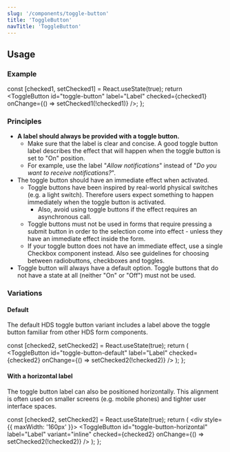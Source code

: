 ```yaml
---
slug: '/components/toggle-button'
title: 'ToggleButton'
navTitle: 'ToggleButton'
---
```




## Usage

### Example

  const [checked1, setChecked1] = React.useState(true);
  return <ToggleButton id="toggle-button" label="Label" checked={checked1} onChange={() => setChecked1(!checked1)} />;
};

<PlaygroundPreview>
  <ToggleExample />
</PlaygroundPreview>

### Principles

- **A label should always be provided with a toggle button.**
  - Make sure that the label is clear and concise. A good toggle button label describes the effect that will happen when the toggle button is set to "On" position.
  - For example, use the label "_Allow notifications_" instead of "_Do you want to receive notifications?_".
- The toggle button should have an immediate effect when activated.
  - Toggle buttons have been inspired by real-world physical switches (e.g. a light switch). Therefore users expect something to happen immediately when the toggle button is activated.
    - Also, avoid using toggle buttons if the effect requires an asynchronous call.
  - Toggle buttons must not be used in forms that require pressing a submit button in order to the selection come into effect - unless they have an immediate effect inside the form.
  - If your toggle button does not have an immediate effect, use a single <InternalLink href="/components/checkbox">Checkbox component</InternalLink> instead. Also see <InternalLink href="/foundation/guidelines/checkbox-radiobutton-toggle">guidelines for choosing between radiobuttons, checkboxes and toggles.</InternalLink>
- Toggle button will always have a default option. Toggle buttons that do not have a state at all (neither "On" or "Off") must not be used.

### Variations

#### Default

The default HDS toggle button variant includes a label above the toggle button familiar from other HDS form components.

  const [checked2, setChecked2] = React.useState(true);
  return (
    <ToggleButton id="toggle-button-default" label="Label" checked={checked2} onChange={() => setChecked2(!checked2)} />
  );
};

<PlaygroundPreview>
  <DefaultToggleExample />
</PlaygroundPreview>

#### With a horizontal label

The toggle button label can also be positioned horizontally. This alignment is often used on smaller screens (e.g. mobile phones) and tighter user interface spaces.

  const [checked2, setChecked2] = React.useState(true);
  return (
    <div style={{ maxWidth: '160px' }}>
      <ToggleButton
        id="toggle-button-horizontal"
        label="Label"
        variant="inline"
        checked={checked2}
        onChange={() => setChecked2(!checked2)}
      />
    </div>
  );
};

<PlaygroundPreview>
  <HorizontalToggleExample />
</PlaygroundPreview>
